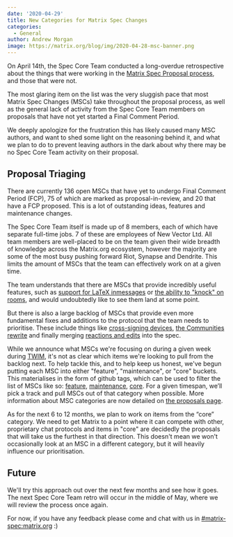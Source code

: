 ```yaml
---
date: '2020-04-29'
title: New Categories for Matrix Spec Changes
categories:
  - General
author: Andrew Morgan
image: https://matrix.org/blog/img/2020-04-28-msc-banner.png
---
```


On April 14th, the Spec Core Team conducted a long-overdue retrospective
about the things that were working in the
[Matrix Spec Proposal process](https://matrix.org/docs/spec/proposals),
and those that were not.

The most glaring item on the list was the very sluggish pace that most Matrix
Spec Changes (MSCs) take throughout the proposal process, as well as the
general lack of activity from the Spec Core Team members on proposals that
have not yet started a Final Comment Period.

We deeply apologize for the frustration this has likely caused many MSC
authors, and want to shed some light on the reasoning behind it, and what we
plan to do to prevent leaving authors in the dark about why there may be no
Spec Core Team activity on their proposal.


## Proposal Triaging

There are currently 136 open MSCs that have yet to undergo Final Comment
Period (FCP), 75 of which are marked as proposal-in-review, and 20 that have
a FCP proposed. This is a lot of outstanding ideas, features and maintenance
changes.

The Spec Core Team itself is made up of 8 members, each of which have
separate full-time jobs. 7 of these are employees of New Vector Ltd. All team
members are well-placed to be on the team given their wide breadth of
knowledge across the Matrix.org ecosystem, however the majority are some of
the most busy pushing forward Riot, Synapse and Dendrite. This limits the
amount of MSCs that the team can effectively work on at a given time.

The team understands that there are MSCs that provide incredibly useful
features, such as
[support for LaTeX inmessages](https://github.com/matrix-org/matrix-doc/pull/2191)
or
[the ability to "knock" on rooms](https://github.com/matrix-org/matrix-doc/pull/2403),
and would undoubtedly like to see them land at some point.

But there is also a large backlog of MSCs that provide even more fundamental
fixes and additions to the protocol that the team needs to prioritise. These
include things like
[cross-signing devices](https://github.com/matrix-org/matrix-doc/pull/2472),
[the Communities rewrite](https://github.com/matrix-org/matrix-doc/pull/1772) and
finally merging
[reactions and edits](https://github.com/matrix-org/matrix-doc/pull/1849) into the spec.

While we announce what MSCs we're focusing on during a given week during
[TWIM](https://matrix.org/twim), it's not as clear which items we're looking
to pull from the backlog next. To help tackle this, and to help keep us
honest, we've begun putting each MSC into either "feature", "maintenance", or
"core" buckets. This materialises in the form of github tags, which can be
used to filter the list of MSCs like so:
[feature](https://github.com/matrix-org/matrix-doc/issues?q=is%3Aopen+label%3Akind%3Afeature),
[maintenance](https://github.com/matrix-org/matrix-doc/issues?q=is%3Aopen+label%3Akind%3Amaintenance),
[core](https://github.com/matrix-org/matrix-doc/issues?q=is%3Aopen+label%3Akind%3Acore).
For a given timespan, we’ll pick a track and pull MSCs out of that category
when possible. More information about MSC categories are now detailed on
[the proposals page](https://matrix.org/docs/spec/proposals#categories).

As for the next 6 to 12 months, we plan to work on items from the “core”
category. We need to get Matrix to a point where it can compete with other,
proprietary chat protocols and items in "core" are decidedly the proposals
that will take us the furthest in that direction. This doesn't mean we won't
occasionally look at an MSC in a different category, but it will heavily
influence our prioritisation.


## Future

We'll try this approach out over the next few months and see how it goes. The
next Spec Core Team retro will occur in the middle of May, where we will
review the process once again.

For now, if you have any feedback please come and chat with us in
[#matrix-spec:matrix.org](https://matrix.to/#/#matrix-spec:matrix.org) :)
